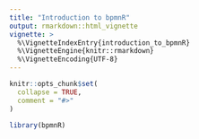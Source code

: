 ---
title: "Introduction to bpmnR"
output: rmarkdown::html_vignette
vignette: >
  %\VignetteIndexEntry{introduction_to_bpmnR}
  %\VignetteEngine{knitr::rmarkdown}
  %\VignetteEncoding{UTF-8}
---

```{r, include = FALSE}
knitr::opts_chunk$set(
  collapse = TRUE,
  comment = "#>"
)
```

```{r setup}
library(bpmnR)
```
